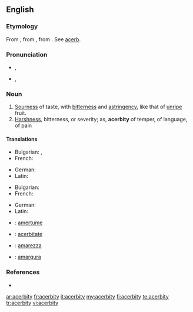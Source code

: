 ==English==

===Etymology===
From {{etyl|fr|en}} {{term|acerbité|lang=fr}}, from {{etyl|la|en}} {{term|acerbitas|acerbitās|acerbity; harshness|lang=la}}, from {{term|acerbus||bitter|lang=la}}. See [[acerb]].

===Pronunciation===
* {{a|UK}} {{IPA|/əˈsɜːbɪti/}}, {{SAMPA|/@"s3:bIti/}}
*: {{audio|en-uk-acerbity.ogg|Audio (UK)}}
* {{a|US}} {{IPA|/əˈsɝbɪdi/}}, {{SAMPA|/@"s3`bIdi/}}
*: {{audio|en-us-acerbity.ogg|Audio (US)}}

===Noun===
{{en-noun|acerbities}}

# [[sourness|Sourness]] of taste, with [[bitterness]] and [[astringency]], like that of [[unripe]] fruit.
# [[harshness|Harshness]], bitterness, or severity; as, '''acerbity''' of temper, of language, of pain

====Translations====
{{trans-top|sourness}}
* Bulgarian: {{t|bg|стипчивост}},  {{t|bg|тръпчивост}}
* French: {{t+|fr|acerbité|f}}
{{trans-mid}}
* German: {{t+|de|Sauerkeit|f}}
* Latin: {{t-|la|acerbitas|f|alt=acerbitās}}
{{trans-bottom}}

{{trans-top|harshness}}
* Bulgarian: {{t|bg|саркастичност}}
* French: {{t+|fr|acerbité|f}}
{{trans-mid}}
* German: {{t+|de|Bitterkeit|f}}
* Latin: {{t-|la|acerbitas|f|alt=acerbitās}}
{{trans-bottom}}

{{checktrans-top}}
* {{ttbc|fr}}: [[amertume]] {{f}}
* {{ttbc|Interlingua}}: [[acerbitate]]
{{trans-mid}}
* {{ttbc|it}}: [[amarezza]] {{f}}
* {{ttbc|es}}: [[amargura]] {{f}}
{{trans-bottom}}

===References===
* {{R:Webster 1913}}

[[ar:acerbity]]
[[fr:acerbity]]
[[it:acerbity]]
[[my:acerbity]]
[[fi:acerbity]]
[[te:acerbity]]
[[tr:acerbity]]
[[vi:acerbity]]
